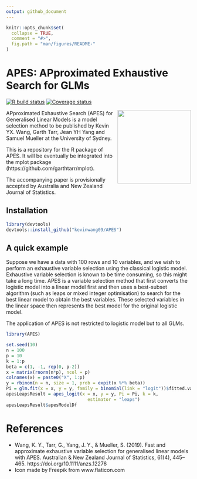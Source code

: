 ```yaml
---
output: github_document
---
```


<!-- README.md is generated from README.Rmd. Please edit that file -->

```r
knitr::opts_chunk$set(
  collapse = TRUE,
  comment = "#>",
  fig.path = "man/figures/README-"
)
```


# APES: APproximated Exhaustive Search for GLMs

[![R build status](https://github.com/kevinwang09/APES/workflows/R-CMD-check/badge.svg)](https://github.com/kevinwang09/APES/actions)
[![Coverage status](https://codecov.io/gh/kevinwang09/APES/branch/master/graph/badge.svg)](https://codecov.io/github/kevinwang09/APES?branch=master)

<img src="inst/APES_logo.png" align="right" width="200" />


APproximated Exhaustive Search (APES) for Generalised Linear Models is a model selection method to be published by Kevin YX. Wang, Garth Tarr, Jean YH Yang and Samuel Mueller at the University of Sydney. 

This is a repository for the R package of APES. It will be eventually be integrated into the mplot package (https://github.com/garthtarr/mplot).

The accompanying paper is provisionally accepted by Australia and New Zealand Journal of Statistics. 

## Installation

``` r
library(devtools)
devtools::install_github("kevinwang09/APES")
```
## A quick example 
Suppose we have a data with 100 rows and 10 variables, and we wish to perform an exhaustive variable selection using the classical logistic model. Exhaustive variable selection is known to be time consuming, so this might take a long time. APES is a variable selection method that first converts the logistic model into a linear model first and then uses a best-subset algorithm (such as leaps or mixed integer optimisation) to search for the best linear model to obtain the best variables. These selected variables in the linear space then represents the best model for the original logistic model. 

The application of APES is not restricted to logistic model but to all GLMs. 

```r
library(APES)

set.seed(10)
n = 100
p = 10
k = 1:p
beta = c(1, -1, rep(0, p-2))
x = matrix(rnorm(n*p), ncol = p)
colnames(x) = paste0("X", 1:p)
y = rbinom(n = n, size = 1, prob = expit(x %*% beta))
Pi = glm.fit(x = x, y = y, family = binomial(link = "logit"))$fitted.values
apesLeapsResult = apes_logit(x = x, y = y, Pi = Pi, k = k,
                               estimator = "leaps")
apesLeapsResult$apesModelDf
```


# References
+ Wang, K. Y., Tarr, G., Yang, J. Y., & Mueller, S. (2019). Fast and approximate exhaustive variable selection for generalised linear models with APES. Australian & New Zealand Journal of Statistics, 61(4), 445–465. https://doi.org/10.1111/anzs.12276
+ Icon made by Freepik from www.flaticon.com

